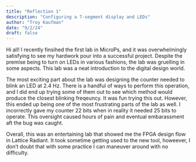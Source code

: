 ```yaml
---
title: "Reflection 1"
description: "Configuring a 7-segment display and LEDs"
author: "Troy Kaufman"
date: "9/2/24"
draft: false
---
```


Hi all! I recently finsihed the first lab in MicroPs, and it was overwhelmingly satisfying to see my hardwork pour into
a successful project. Despite the premise being to turn on LEDs in various fashions, the lab was gruelling in some aspects. 
This lab was a neat introduction to the digital design world.

The most exciting part about the lab was designing the counter needed to blink an LED at 2.4 Hz. There is a handful of ways to perform this operation, and I did end up trying some of them out to see which method would produce the closest blinking freqeuncy. It was fun trying this out. However, this ended up being one of the most frustrating parts of the lab as well. I incorrectly gave my counter 22 bits when in reality it needed 25 bits to operate. This oversight caused hours of pain and eventual embarassment aft the bug was caught.

Overall, this was an entertaining lab that showed me the FPGA design flow in Lattice Radiant. It took sometime getting used to the new tool, howeever, I don't doubt that with some practice I can maneuver around with no difficulty.  